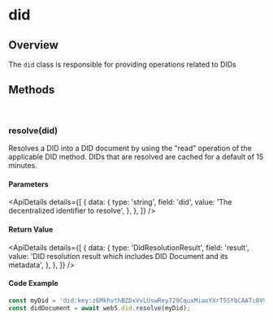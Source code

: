
# did
## Overview
The `did` class is responsible for providing operations related to DIDs

<Divider type="slash"/>

<section class="api-docs">

## Methods

<br/>

### resolve(did)

Resolves a DID into a DID document by using the "read" operation of the applicable DID method. DIDs that are resolved are cached for a default of 15 minutes.

#### Parameters

<ApiDetails
  details={[
    {
      data: {
        type: 'string',
        field: 'did',
        value: 'The decentralized identifier to resolve',
      },
    },
  ]}
/>

#### Return Value

<ApiDetails
  details={[
    {
      data: {
        type: 'DidResolutionResult',
        field: 'result',
        value: 'DID resolution result which includes DID Document and its metadata',
      },
    },
  ]}
/>


#### Code Example

```js
const myDid = 'did:key:z6MkhvthBZDxVvLUswRey729CquxMiaoYXrT5SYbCAATc8V9';
const didDocument = await web5.did.resolve(myDid);
```

</section>
